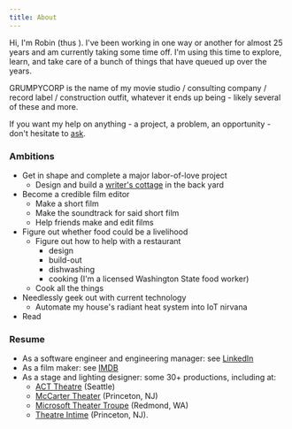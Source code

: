```yaml
---
title: About
---
```



Hi, I'm Robin (thus <Icon sprite={GrumpyRobin} className="h1 w1" />).
I've been working in one way or another for almost 25 years and am currently taking some time off.
I'm using this time to explore, learn, and take care of a bunch of things that have queued up over the years.

<span class="grumpycorp">GRUMPYCORP</span> is the name of my movie studio / consulting company / record label / construction outfit, whatever it ends up being - likely several of these and more.

If you want my help on anything - a project, a problem, an opportunity - don't hesitate to [ask](mailto:robin@grumpycorp.com).

### Ambitions

- Get in shape and complete a major labor-of-love project
  - Design and build a [writer's cottage](/tags/posts/cottage/) in the back yard
- Become a credible film editor
  - Make a short film
  - Make the soundtrack for said short film
  - Help friends make and edit films
- Figure out whether food could be a livelihood
  - Figure out how to help with a restaurant
    - design
    - build-out
    - dishwashing
    - cooking (I'm a licensed Washington State food worker)
  - Cook all the things
- Needlessly geek out with current technology
  - Automate my house's radiant heat system into IoT nirvana
- Read

### Resume

- As a software engineer and engineering manager: see [LinkedIn](https://www.linkedin.com/in/robingiese)
- As a film maker: see [IMDB](https://www.imdb.com/name/nm8515322/)
- As a stage and lighting designer: some 30+ productions, including at:
  - [ACT Theatre](http://www.acttheatre.org/) (Seattle)
  - [McCarter Theater](https://www.mccarter.org/) (Princeton, NJ)
  - [Microsoft Theater Troupe](https://www.facebook.com/MicrosoftTheaterTroupe/) (Redmond, WA)
  - [Theatre Intime](https://www.theatreintime.org/) (Princeton, NJ).

